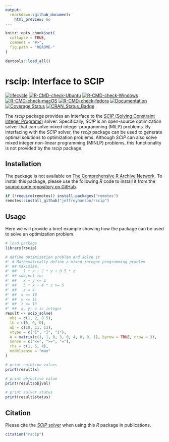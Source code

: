 ```yaml
---
output:
  rmarkdown::github_document:
    html_preview: no
---
```


<!-- README.md is generated from README.Rmd. Please edit that file -->

```r
knitr::opts_chunk$set(
  collapse = TRUE,
  comment = "#>",
  fig.path = "README-"
)
```

```r
devtools::load_all()
```

# rscip: Interface to SCIP
<!-- badges: start -->
[![lifecycle](https://img.shields.io/badge/Lifecycle-experimental-orange.svg)](https://lifecycle.r-lib.org/articles/stages.html)
[![R-CMD-check-Ubuntu](https://img.shields.io/github/actions/workflow/status/jeffreyhanson/rscip/R-CMD-check-ubuntu.yaml?branch=master&label=Ubuntu)](https://github.com/jeffreyhanson/rscip/actions)
[![R-CMD-check-Windows](https://img.shields.io/github/actions/workflow/status/jeffreyhanson/rscip/R-CMD-check-windows.yaml?branch=master&label=Windows)](https://github.com/jeffreyhanson/rscip/actions)
[![R-CMD-check-macOS](https://img.shields.io/github/actions/workflow/status/jeffreyhanson/rscip/R-CMD-check-macos.yaml?branch=master&label=macOS)](https://github.com/jeffreyhanson/rscip/actions)
[![R-CMD-check-fedora](https://img.shields.io/github/actions/workflow/status/jeffreyhanson/rscip/R-CMD-check-fedora.yaml?branch=master&label=Fedora)](https://github.com/jeffreyhanson/rscip/actions)
[![Documentation](https://img.shields.io/github/actions/workflow/status/jeffreyhanson/rscip/documentation.yaml?branch=master&label=Documentation)](https://github.com/jeffreyhanson/rscip/actions)
[![Coverage Status](https://img.shields.io/codecov/c/github/jeffreyhanson/rscip?label=Coverage)](https://app.codecov.io/gh/jeffreyhanson/rscip/branch/master)
[![CRAN_Status_Badge](http://www.r-pkg.org/badges/version/rscip)](https://CRAN.R-project.org/package=rscip)

<!-- badges: end -->

The _rscip_ package provides an interface to the [_SCIP_ (Solving Constraint Integer Programs)](https://www.scipopt.org/) solver. Specifically, _SCIP_ is an open-source optimization solver that can solve mixed integer programming (MILP) problems. By interfacing with the _SCIP_ solver, the _rscip_ package can be used to generate optimal solutions to optimization problems. Although _SCIP_ can also solve mixed integer non-linear programming (MINLP) problems, this functionality is not provided by the _rscip_ package.

## Installation

The package is not available on [The Comprehensive R Archive Network](https://cran.r-project.org/). To install this package, please use the following _R_ code to install it from the [source code repository on GitHub](https://github.com/jeffreyhanson/rscip).

```r
if (!require(remotes)) install.packages("remotes")
remotes::install_github("jeffreyhanson/rscip")
```

## Usage

Here we will provide a brief example showing how the package can be used to solve an optimization problem.

```r
# load package
library(rscip)

# define optimization problem and solve it
#' # Mathematically define a mixed integer programming problem
#' ## maximize:
#' ##   1 * x + 2 * y + 0.5 * z
#' ## subject to:
#' ##   x + y <= 1
#' ##   3 * x + 4 * z >= 5
#' ##   z = 4
#' ##  x <= 10
#' ##  y <= 11
#' ##  z <= 13
#' ##  x, y, z is integer
result <- scip_solve(
  obj = c(1, 2, 0.5),
  lb = c(0, 0, 0),
  ub = c(10, 11, 13),
  vtype = c("I", "I", "I"),
  A = matrix(c(1, 1, 0, 3, 0, 4, 0, 0, 1), byrow = TRUE, nrow = 3),
  sense = c("<=", ">=", "="),
  rhs = c(1, 5, 4),
  modelsense = "max"
)

# print solution values
print(result$x)

# print objective value
print(result$objval)

# print solver status
print(result$status)
```

## Citation

Please cite the [_SCIP_ solver](https://www.scipopt.org/) when using this _R_ package in publications.

```r
citation("rscip")
```
